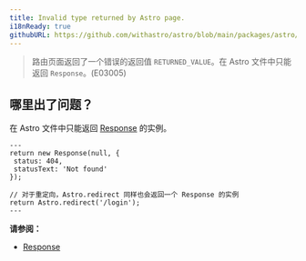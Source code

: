 ```yaml
---
title: Invalid type returned by Astro page.
i18nReady: true
githubURL: https://github.com/withastro/astro/blob/main/packages/astro/src/core/errors/errors-data.ts
---
```


> 路由页面返回了一个错误的返回值 `RETURNED_VALUE`。在 Astro 文件中只能返回 `Response`。(E03005)

## 哪里出了问题？
在 Astro 文件中只能返回 [Response](https://developer.mozilla.org/zh-CN/docs/Web/API/Response) 的实例。
```astro title="pages/login.astro"
---
return new Response(null, {
 status: 404,
 statusText: 'Not found'
});

// 对于重定向，Astro.redirect 同样也会返回一个 Response 的实例
return Astro.redirect('/login');
---
```

**请参阅：**
-  [Response](/zh-cn/guides/server-side-rendering/#response)


